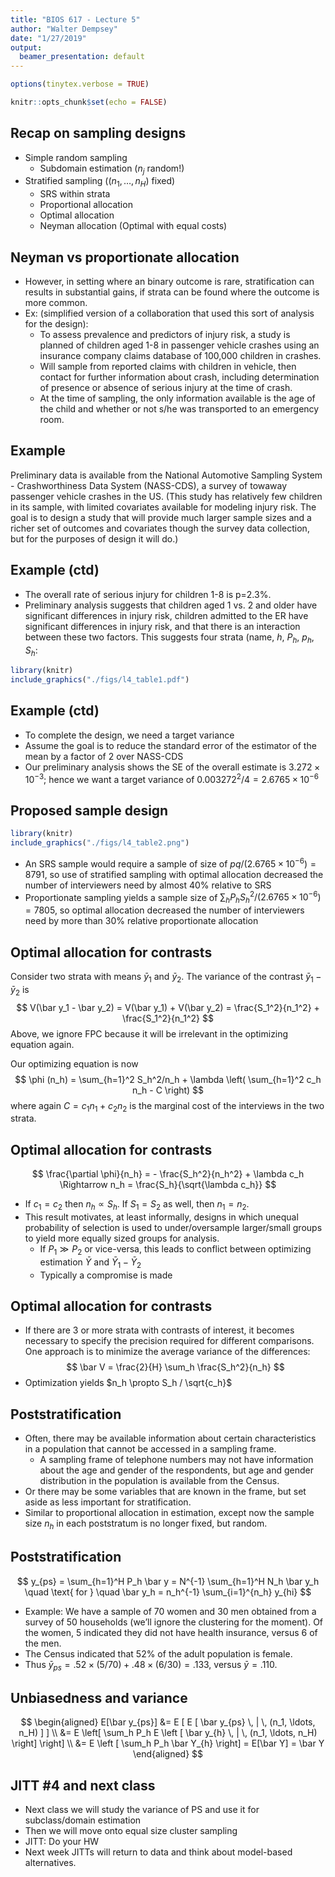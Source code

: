 ```yaml
---
title: "BIOS 617 - Lecture 5"
author: "Walter Dempsey"
date: "1/27/2019"
output:
  beamer_presentation: default
---
```


```r
options(tinytex.verbose = TRUE)
```

```r
knitr::opts_chunk$set(echo = FALSE)
```

## Recap on sampling designs

* Simple random sampling
  + Subdomain estimation ($n_j$ random!)
* Stratified sampling ($(n_1,\ldots, n_H)$ fixed)
  + SRS within strata
  + Proportional allocation
  + Optimal allocation
  + Neyman allocation (Optimal with equal costs)

## Neyman vs proportionate allocation

* However, in setting where an binary outcome is rare, stratification can results in substantial gains, if strata can be found where the outcome is more common.
* Ex: (simplified version of a collaboration that used this sort of analysis for the design):
  * To assess prevalence and predictors of injury risk, a study is planned of children aged 1-8 in passenger vehicle crashes using an insurance company claims database of 100,000 children in crashes.
  * Will sample from reported claims with children in vehicle, then contact for further information about crash, including determination of presence or absence of serious injury at the time of crash.
  * At the time of sampling, the only information available is the age of the child and whether or not s/he was transported to an emergency room.
  
## Example

Preliminary data is available from the National Automotive
Sampling System - Crashworthiness Data System (NASS-CDS), a
survey of towaway passenger vehicle crashes in the US. (This
study has relatively few children in its sample, with limited
covariates available for modeling injury risk. The goal is to design
a study that will provide much larger sample sizes and a richer set
of outcomes and covariates though the survey data collection, but
for the purposes of design it will do.)

## Example (ctd)

* The overall rate of serious injury for children 1-8 is p=2.3%.
* Preliminary analysis suggests that children aged 1 vs. 2 and older have significant differences in injury risk, children admitted to the ER have significant differences in injury risk, and that there is an interaction between these two factors. This suggests four strata (name, $h$, $P_h$, $p_h$, $S_h$:
```r
library(knitr)
include_graphics("./figs/l4_table1.pdf")
```

  
## Example (ctd)

* To complete the design, we need a target variance
* Assume the goal is to reduce the standard error of the estimator of the mean by a factor of $2$ over NASS-CDS
* Our preliminary analysis shows the SE of the overall estimate is $3.272 \times 10^{-3}$; hence we want a target variance of $0.003272^2/4 = 2.6765 \times 10^{-6}$

## Proposed sample design

```r
library(knitr)
include_graphics("./figs/l4_table2.png")
```
* An SRS sample would require a sample of size of $pq/(2.6765 \times 10^{-6}) = 8791$, so use of stratified sampling with optimal allocation decreased the number of interviewers need by almost $40\%$ relative to SRS
* Proportionate sampling yields a sample size of $\sum_h P_h S_h^2 / (2.6765 \times 10^{-6}) = 7805$, so optimal allocation decreased the number of interviewers need by more than $30\%$ relative proportionate allocation

## Optimal allocation for contrasts

Consider two strata with means $\bar y_1$ and $\bar y_2$. The variance of the contrast $\bar y_1 - \bar y_2$ is
$$
V(\bar y_1 - \bar y_2) = V(\bar y_1) + V(\bar y_2) = \frac{S_1^2}{n_1^2} + \frac{S_1^2}{n_1^2}
$$
Above, we ignore FPC because it will be irrelevant in the optimizing equation again.

Our optimizing equation is now
$$
\phi (n_h) = \sum_{h=1}^2 S_h^2/n_h + \lambda \left( \sum_{h=1}^2 c_h n_h - C \right)
$$
where again $C = c_1 n_1 + c_2 n_2$ is the marginal cost of the interviews in the two strata.

## Optimal allocation for contrasts

$$
\frac{\partial \phi}{n_h} = - \frac{S_h^2}{n_h^2} + \lambda c_h \Rightarrow n_h = \frac{S_h}{\sqrt{\lambda c_h}}
$$

* If $c_1 = c_2$ then $n_h \propto S_h$.  If $S_1=S_2$ as well, then $n_1 = n_2$.
* This result motivates, at least informally, designs in which unequal probability of selection is used to under/oversample larger/small groups to yield more equally sized groups for analysis.
  + If $P_1 \gg P_2$ or vice-versa, this leads to conflict between optimizing estimation $\bar Y$ and $\bar Y_1 - \bar Y_2$
  + Typically a compromise is made
  
## Optimal allocation for contrasts

* If there are 3 or more strata with contrasts of interest, it becomes necessary to specify the precision required for different comparisons. One approach is to minimize the average variance of the differences:
$$
\bar V = \frac{2}{H} \sum_h \frac{S_h^2}{n_h}
$$
* Optimization yields $n_h \propto S_h / \sqrt{c_h}$

## Poststratification

- Often, there may be available information about certain characteristics in a population that cannot be accessed in a sampling frame.
  + A sampling frame of telephone numbers may not have information about the age and gender of the respondents, but age and gender distribution in the population is available from the Census.
* Or there may be some variables that are known in the frame, but set aside as less important for stratification.
* Similar to proportional allocation in estimation, except now the sample size $n_h$ in each poststratum is no longer fixed, but random.

## Poststratification

$$
y_{ps}  = \sum_{h=1}^H P_h \bar y = N^{-1} \sum_{h=1}^H N_h \bar y_h 
\quad \text{ for } \quad
\bar y_h = n_h^{-1} \sum_{i=1}^{n_h} y_{hi}
$$

* Example: We have a sample of 70 women and 30 men obtained from a survey of 50 households (we’ll ignore the clustering for the moment). Of the women, 5 indicated they did not have health insurance, versus 6 of the men.
* The Census indicated that 52% of the adult population is female. 
* Thus $\bar y_{ps} = .52 \times (5 / 70) + .48 \times (6 / 30) = .133$, versus $\bar y = .110$.

## Unbiasedness and variance

$$
\begin{aligned}
E[\bar y_{ps}] &= E [ E [ \bar y_{ps} \, | \, (n_1, \ldots, n_H) ] ] \\
&= E \left[ \sum_h P_h E \left [ \bar y_{h} \, | \, (n_1, \ldots, n_H) \right] \right] \\
&= E \left [ \sum_h P_h \bar Y_{h} \right] = E[\bar Y] = \bar Y
\end{aligned}
$$

## JITT #4 and next class

- Next class we will study the variance of PS and use it for subclass/domain estimation
- Then we will move onto equal size cluster sampling
- JITT: Do your HW
- Next week JITTs will return to data and think about model-based alternatives.
